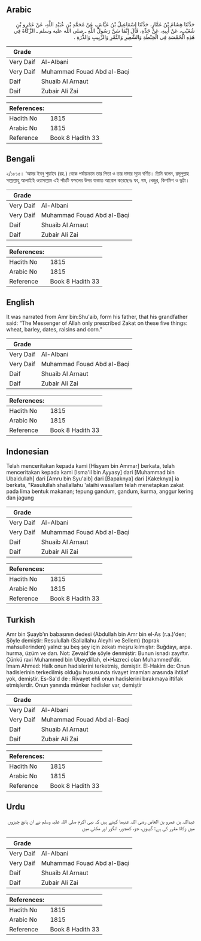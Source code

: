 ## Arabic


<div dir="rtl" lang="ar" style={{fontSize:'larger',backgroundColor:'#f8f9fa',padding:20}}>
حَدَّثَنَا هِشَامُ بْنُ عَمَّارٍ، حَدَّثَنَا إِسْمَاعِيلُ بْنُ عَيَّاشٍ، عَنْ مُحَمَّدِ بْنِ عُبَيْدِ اللَّهِ، عَنْ عَمْرِو بْنِ شُعَيْبٍ، عَنْ أَبِيهِ، عَنْ جَدِّهِ، قَالَ إِنَّمَا سَنَّ رَسُولُ اللَّهِ ـ صلى الله عليه وسلم ـ الزَّكَاةَ فِي هَذِهِ الْخَمْسَةِ فِي الْحِنْطَةِ وَالشَّعِيرِ وَالتَّمْرِ وَالزَّبِيبِ وَالذُّرَةِ ‏.‏
</div>
<div style={{backgroundColor:'#f8f9fa',padding:20, marginBottom: 10}}><table> <thead> <tr> <th>Grade</th> <th></th> </tr> </thead> <tbody> <tr><td>Very Daif</td><td>Al-Albani</td></tr><tr><td>Very Daif</td><td>Muhammad Fouad Abd al-Baqi</td></tr><tr><td>Daif</td><td>Shuaib Al Arnaut</td></tr><tr><td>Daif</td><td>Zubair Ali Zai</td></tr></tbody></table><table> <thead> <tr> <th>References:</th> <th></th> </tr> </thead> <tbody><tr><td>Hadith No</td><td>1815</td></tr><tr><td>Arabic No</td><td>1815</td></tr><tr><td>Reference</td><td>Book 8 Hadith 33</td></tr></tbody></table></div>

## Bengali


<div dir="ltr" lang="bn" style={{fontSize:'larger',backgroundColor:'#f8f9fa',padding:20}}>
২/১৮১৫। ‘আমর ইবনু শুয়াইব (রহ.) থেকে পর্যায়ক্রমে তার পিতা ও তার দাদার সূত্রে বর্ণিত। তিনি বলেন, রসূলুল্লাহ সাল্লাল্লাহু আলাইহি ওয়াসাল্লাম এই পাঁচটি ফসলের উপর যাকাত আরোপ করেছেনঃ যব, গম, খেজুর, কিশমিশ ও ভুট্টা।
</div>
<div style={{backgroundColor:'#f8f9fa',padding:20, marginBottom: 10}}><table> <thead> <tr> <th>Grade</th> <th></th> </tr> </thead> <tbody> <tr><td>Very Daif</td><td>Al-Albani</td></tr><tr><td>Very Daif</td><td>Muhammad Fouad Abd al-Baqi</td></tr><tr><td>Daif</td><td>Shuaib Al Arnaut</td></tr><tr><td>Daif</td><td>Zubair Ali Zai</td></tr></tbody></table><table> <thead> <tr> <th>References:</th> <th></th> </tr> </thead> <tbody><tr><td>Hadith No</td><td>1815</td></tr><tr><td>Arabic No</td><td>1815</td></tr><tr><td>Reference</td><td>Book 8 Hadith 33</td></tr></tbody></table></div>

## English


<div dir="ltr" lang="en" style={{fontSize:'larger',backgroundColor:'#f8f9fa',padding:20}}>
It was narrated from Amr bin:Shu'aib, form his father, that his grandfather said: “The Messenger of Allah only prescribed Zakat on these five things: wheat, barley, dates, raisins and corn.”
</div>
<div style={{backgroundColor:'#f8f9fa',padding:20, marginBottom: 10}}><table> <thead> <tr> <th>Grade</th> <th></th> </tr> </thead> <tbody> <tr><td>Very Daif</td><td>Al-Albani</td></tr><tr><td>Very Daif</td><td>Muhammad Fouad Abd al-Baqi</td></tr><tr><td>Daif</td><td>Shuaib Al Arnaut</td></tr><tr><td>Daif</td><td>Zubair Ali Zai</td></tr></tbody></table><table> <thead> <tr> <th>References:</th> <th></th> </tr> </thead> <tbody><tr><td>Hadith No</td><td>1815</td></tr><tr><td>Arabic No</td><td>1815</td></tr><tr><td>Reference</td><td>Book 8 Hadith 33</td></tr></tbody></table></div>

## Indonesian


<div dir="ltr" lang="id" style={{fontSize:'larger',backgroundColor:'#f8f9fa',padding:20}}>
Telah menceritakan kepada kami [Hisyam bin Ammar] berkata, telah menceritakan kepada kami [Isma'il bin Ayyasy] dari [Muhammad bin Ubaidullah] dari [Amru bin Syu'aib] dari [Bapaknya] dari [Kakeknya] ia berkata, "Rasulullah shallallahu 'alaihi wasallam telah menetapkan zakat pada lima bentuk makanan; tepung gandum, gandum, kurma, anggur kering dan jagung
</div>
<div style={{backgroundColor:'#f8f9fa',padding:20, marginBottom: 10}}><table> <thead> <tr> <th>Grade</th> <th></th> </tr> </thead> <tbody> <tr><td>Very Daif</td><td>Al-Albani</td></tr><tr><td>Very Daif</td><td>Muhammad Fouad Abd al-Baqi</td></tr><tr><td>Daif</td><td>Shuaib Al Arnaut</td></tr><tr><td>Daif</td><td>Zubair Ali Zai</td></tr></tbody></table><table> <thead> <tr> <th>References:</th> <th></th> </tr> </thead> <tbody><tr><td>Hadith No</td><td>1815</td></tr><tr><td>Arabic No</td><td>1815</td></tr><tr><td>Reference</td><td>Book 8 Hadith 33</td></tr></tbody></table></div>

## Turkish


<div dir="ltr" lang="tr" style={{fontSize:'larger',backgroundColor:'#f8f9fa',padding:20}}>
Amr bin Şuayb'ın babasının dedesi (Abdullah bin Amr bin el-As (r.a.)'den; Şöyle demiştir: Resulullah (Sallallahu Aleyhi ve Sellem) (toprak mahsullerinden) yalnız şu beş şey için zekatı meşru kılmıştır: Buğdayı, arpa. hurma, üzüm ve darı. Not: Zevaid'de şöyle denmiştir: Bunun isnadı zayıftır. Çünkü ravi Muhammed bin Ubeydillah, el•Hazreci olan Muhammed'dir. İmam Ahmed: Halk onun hadislerini terketmiş, demiştir. El-Hakim de: Onun hadislerinin terkedilmiş olduğu hususunda rivayet imamları arasında ihtilaf yok, demiştir. Es-Sa'd de : Rivayet ehli onun hadislerini bırakmaya ittifak etmişlerdir. Onun yanında münker hadisler var, demiştir
</div>
<div style={{backgroundColor:'#f8f9fa',padding:20, marginBottom: 10}}><table> <thead> <tr> <th>Grade</th> <th></th> </tr> </thead> <tbody> <tr><td>Very Daif</td><td>Al-Albani</td></tr><tr><td>Very Daif</td><td>Muhammad Fouad Abd al-Baqi</td></tr><tr><td>Daif</td><td>Shuaib Al Arnaut</td></tr><tr><td>Daif</td><td>Zubair Ali Zai</td></tr></tbody></table><table> <thead> <tr> <th>References:</th> <th></th> </tr> </thead> <tbody><tr><td>Hadith No</td><td>1815</td></tr><tr><td>Arabic No</td><td>1815</td></tr><tr><td>Reference</td><td>Book 8 Hadith 33</td></tr></tbody></table></div>

## Urdu


<div dir="rtl" lang="ur" style={{fontSize:'larger',backgroundColor:'#f8f9fa',padding:20}}>
عبداللہ بن عمرو بن العاص رضی اللہ عنہما کہتے ہیں کہ نبی اکرم صلی اللہ علیہ وسلم نے ان پانچ چیزوں میں زکاۃ مقرر کی ہے: گیہوں، جو، کھجور، انگور اور مکئی میں
</div>
<div style={{backgroundColor:'#f8f9fa',padding:20, marginBottom: 10}}><table> <thead> <tr> <th>Grade</th> <th></th> </tr> </thead> <tbody> <tr><td>Very Daif</td><td>Al-Albani</td></tr><tr><td>Very Daif</td><td>Muhammad Fouad Abd al-Baqi</td></tr><tr><td>Daif</td><td>Shuaib Al Arnaut</td></tr><tr><td>Daif</td><td>Zubair Ali Zai</td></tr></tbody></table><table> <thead> <tr> <th>References:</th> <th></th> </tr> </thead> <tbody><tr><td>Hadith No</td><td>1815</td></tr><tr><td>Arabic No</td><td>1815</td></tr><tr><td>Reference</td><td>Book 8 Hadith 33</td></tr></tbody></table></div>